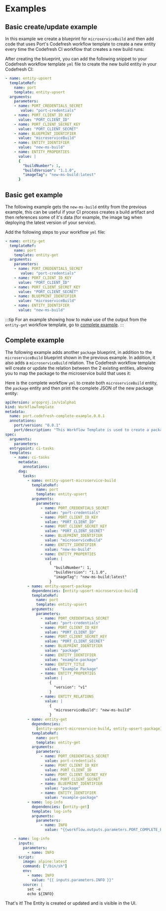 
# Examples

## Basic create/update example

In this example we create a blueprint for `microserviceBuild` and then add code that uses Port's Codefresh workflow template to create a new entity every time the Codefresh CI workflow that creates a new build runs:

<ExampleMSBuildBlueprint />

After creating the blueprint, you can add the following snippet to your Codefresh workflow template `yml` file to create the new build entity in your Codefresh CI:

```yaml showLineNumbers
- name: entity-upsert
  templateRef:
    name: port
    template: entity-upsert
  arguments:
    parameters:
    - name: PORT_CREDENTIALS_SECRET
       value: "port-credentials"
    - name: PORT_CLIENT_ID_KEY
      value: "PORT_CLIENT_ID"
    - name: PORT_CLIENT_SECRET_KEY
      value: "PORT_CLIENT_SECRET"
    - name: BLUEPRINT_IDENTIFIER
      value: "microserviceBuild"
    - name: ENTITY_IDENTIFIER
      value: "new-ms-build"
    - name: ENTITY_PROPERTIES
      value: |
      {
        "buildNumber": 1,
        "buildVersion": "1.1.0",
        "imageTag": "new-ms-build:latest"
      }
```

## Basic get example

The following example gets the `new-ms-build` entity from the previous example, this can be useful if your CI process creates a build artifact and then references some of it's data (for example, the image tag when deploying the latest version of your service).

Add the following steps to your workflow `yml` file:

```yaml showLineNumbers
- name: entity-get
  templateRef:
    name: port
    template: entity-get
  arguments:
    parameters:
    - name: PORT_CREDENTIALS_SECRET
       value: "port-credentials"
    - name: PORT_CLIENT_ID_KEY
      value: "PORT_CLIENT_ID"
    - name: PORT_CLIENT_SECRET_KEY
      value: "PORT_CLIENT_SECRET"
    - name: BLUEPRINT_IDENTIFIER
      value: "microserviceBuild"
    - name: ENTITY_IDENTIFIER
      value: "new-ms-build"
```

:::tip
For an example showing how to make use of the output from the `entity-get` workflow template, go to [complete example](#complete-example).
:::

## Complete example

The following example adds another `package` blueprint, in addition to the `microserviceBuild` blueprint shown in the previous example. In addition, it also adds a `microserviceBuild` relation. The Codefresh workflow template will create or update the relation between the 2 existing entities, allowing you to map the package to the microservice build that uses it:

<ExamplePackageBlueprint />

Here is the complete workflow `yml` to create both `microserviceBuild` entity, the `package` entity and then print the complete
JSON of the new package entity:

```yaml showLineNumbers
apiVersion: argoproj.io/v1alpha1
kind: WorkflowTemplate
metadata:
  name: port.codefresh-complete-example.0.0.1
  annotations:
    port/version: "0.0.1"
    port/description: "This Workflow Template is used to create a package entity, a microserviceBuild entity and then print the JSON of the new package"
spec:
  arguments:
    parameters:
  entrypoint: ci-tasks
  templates:
    - name: ci-tasks
      metadata:
        annotations:
      dag:
        tasks:
          - name: entity-upsert-microservice-build
            templateRef:
              name: port
              template: entity-upsert
            arguments:
              parameters:
                - name: PORT_CREDENTIALS_SECRET
                  value: "port-credentials"
                - name: PORT_CLIENT_ID_KEY
                  value: "PORT_CLIENT_ID"
                - name: PORT_CLIENT_SECRET_KEY
                  value: "PORT_CLIENT_SECRET"
                - name: BLUEPRINT_IDENTIFIER
                  value: "microserviceBuild"
                - name: ENTITY_IDENTIFIER
                  value: "new-ms-build"
                - name: ENTITY_PROPERTIES
                  value: |
                    {
                      "buildNumber": 1,
                      "buildVersion": "1.1.0",
                      "imageTag": "new-ms-build:latest"
                    }
          - name: entity-upsert-package
            dependencies: [entity-upsert-microservice-build]
            templateRef:
              name: port
              template: entity-upsert
            arguments:
              parameters:
                - name: PORT_CREDENTIALS_SECRET
                  value: "port-credentials"
                - name: PORT_CLIENT_ID_KEY
                  value: "PORT_CLIENT_ID"
                - name: PORT_CLIENT_SECRET_KEY
                  value: "PORT_CLIENT_SECRET"
                - name: BLUEPRINT_IDENTIFIER
                  value: "package"
                - name: ENTITY_IDENTIFIER
                  value: "example-package"
                - name: ENTITY_TITLE
                  value: "Example Package"
                - name: ENTITY_PROPERTIES
                  value: |
                    {
                      "version": "v1"
                    }
                - name: ENTITY_RELATIONS
                  value: |
                    {
                      "microserviceBuild": "new-ms-build"
                    }
          - name: entity-get
            dependencies:
              [entity-upsert-microservice-build, entity-upsert-package]
            templateRef:
              name: port
              template: entity-get
            arguments:
              parameters:
                - name: PORT_CREDENTIALS_SECRET
                  value: port-credentials
                - name: PORT_CLIENT_ID_KEY
                  value: PORT_CLIENT_ID
                - name: PORT_CLIENT_SECRET_KEY
                  value: PORT_CLIENT_SECRET
                - name: BLUEPRINT_IDENTIFIER
                  value: "package"
                - name: ENTITY_IDENTIFIER
                  value: "example-package"
          - name: log-info
            dependencies: [entity-get]
            template: log-info
            arguments:
              parameters:
                - name: INFO
                  value: "{{workflow.outputs.parameters.PORT_COMPLETE_ENTITY}}"

    - name: log-info
      inputs:
        parameters:
          - name: INFO
      script:
        image: alpine:latest
        command: ["/bin/sh"]
        env:
          - name: INFO
            value: "{{ inputs.parameters.INFO }}"
        source: |
          set -e
          echo ${INFO}
```

That's it! The Entity is created or updated and is visible in the UI.
